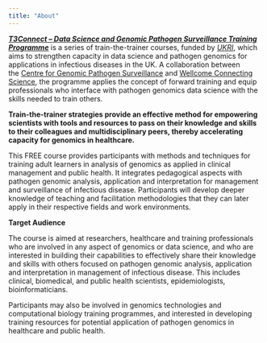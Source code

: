 ```yaml
---
title: "About"
---
```


[***T3Connect -- Data Science and Genomic Pathogen Surveillance Training Programme***](https://t3connect.org/#about) is a series of train-the-trainer courses, funded by [*UKRI*](https://www.ukri.org/), which aims to strengthen capacity in data science and pathogen genomics for applications in infectious diseases in the UK. A collaboration between the [Centre for Genomic Pathogen Surveillance](https://www.pathogensurveillance.net/) and [Wellcome Connecting Science](https://www.wellcomeconnectingscience.org/), the programme applies the concept of forward training and equip professionals who interface with pathogen genomics data science with the skills needed to train others.

**Train-the-trainer strategies provide an effective method for empowering scientists with tools and resources to pass on their knowledge and skills to their colleagues and multidisciplinary peers, thereby accelerating capacity for genomics in healthcare.**

This FREE course provides participants with methods and techniques for training adult learners in analysis of genomics as applied in clinical management and public health. It integrates pedagogical aspects with pathogen genomic analysis, application and interpretation for management and surveillance of infectious disease. Participants will develop deeper knowledge of teaching and facilitation methodologies that they can later apply in their respective fields and work environments.

**Target Audience**

The course is aimed at researchers, healthcare and training professionals who are involved in any aspect of genomics or data science, and who are interested in building their capabilities to effectively share their knowledge and skills with others focused on pathogen genomic analysis, application and interpretation in management of infectious disease. This includes clinical, biomedical, and public health scientists, epidemiologists, bioinformaticians.

Participants may also be involved in genomics technologies and computational biology training programmes, and interested in developing training resources for potential application of pathogen genomics in healthcare and public health.
